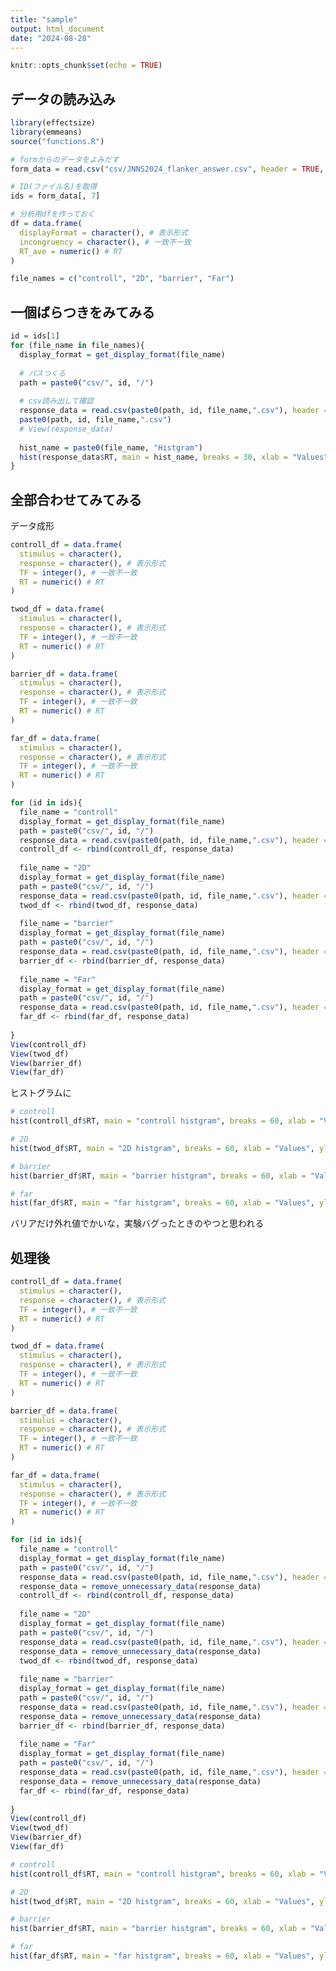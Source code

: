 ```yaml
---
title: "sample"
output: html_document
date: "2024-08-28"
---
```


```r
knitr::opts_chunk$set(echo = TRUE)
```

## データの読み込み

```r
library(effectsize)
library(emmeans)
source("functions.R")
```

```r
# formからのデータをよみだす
form_data = read.csv("csv/JNNS2024_flanker_answer.csv", header = TRUE, sep = ",")

# ID(ファイル名)を取得
ids = form_data[, 7]

# 分析用dfを作っておく
df = data.frame(
  displayFormat = character(), # 表示形式
  incongruency = character(), # 一致不一致
  RT_ave = numeric() # RT
)

file_names = c("controll", "2D", "barrier", "Far")
```

## 一個ばらつきをみてみる

```r
id = ids[1]
for (file_name in file_names){
  display_format = get_display_format(file_name)
  
  # パスつくる
  path = paste0("csv/", id, "/")
  
  # csv読み出して確認
  response_data = read.csv(paste0(path, id, file_name,".csv"), header = TRUE, sep = ",")
  paste0(path, id, file_name,".csv")
  # View(response_data)
  
  hist_name = paste0(file_name, "Histgram")
  hist(response_data$RT, main = hist_name, breaks = 30, xlab = "Values", ylab = "Frequency", col = "lightblue", border = "black", xlim = c(-100, 1000),)
}

```

## 全部合わせてみてみる

データ成形

```r
controll_df = data.frame(
  stimulus = character(),
  response = character(), # 表示形式
  TF = integer(), # 一致不一致
  RT = numeric() # RT
)

twod_df = data.frame(
  stimulus = character(),
  response = character(), # 表示形式
  TF = integer(), # 一致不一致
  RT = numeric() # RT
)

barrier_df = data.frame(
  stimulus = character(),
  response = character(), # 表示形式
  TF = integer(), # 一致不一致
  RT = numeric() # RT
)

far_df = data.frame(
  stimulus = character(),
  response = character(), # 表示形式
  TF = integer(), # 一致不一致
  RT = numeric() # RT
)

for (id in ids){
  file_name = "controll"
  display_format = get_display_format(file_name)
  path = paste0("csv/", id, "/")
  response_data = read.csv(paste0(path, id, file_name,".csv"), header = TRUE, sep = ",")
  controll_df <- rbind(controll_df, response_data)
  
  file_name = "2D"
  display_format = get_display_format(file_name)
  path = paste0("csv/", id, "/")
  response_data = read.csv(paste0(path, id, file_name,".csv"), header = TRUE, sep = ",")
  twod_df <- rbind(twod_df, response_data)
  
  file_name = "barrier"
  display_format = get_display_format(file_name)
  path = paste0("csv/", id, "/")
  response_data = read.csv(paste0(path, id, file_name,".csv"), header = TRUE, sep = ",")
  barrier_df <- rbind(barrier_df, response_data)
  
  file_name = "Far"
  display_format = get_display_format(file_name)
  path = paste0("csv/", id, "/")
  response_data = read.csv(paste0(path, id, file_name,".csv"), header = TRUE, sep = ",")
  far_df <- rbind(far_df, response_data)
  
}
View(controll_df)
View(twod_df)
View(barrier_df)
View(far_df)
```

ヒストグラムに

```r
# controll
hist(controll_df$RT, main = "controll histgram", breaks = 60, xlab = "Values", ylab = "Frequency", col = "lightblue", border = "black", xlim = c(-100, 1000),)

# 2D
hist(twod_df$RT, main = "2D histgram", breaks = 60, xlab = "Values", ylab = "Frequency", col = "lightblue", border = "black", xlim = c(-100, 1000),)

# barrier
hist(barrier_df$RT, main = "barrier histgram", breaks = 60, xlab = "Values", ylab = "Frequency", col = "lightblue", border = "black",)

# far
hist(far_df$RT, main = "far histgram", breaks = 60, xlab = "Values", ylab = "Frequency", col = "lightblue", border = "black", xlim = c(-100, 1000),)
```

バリアだけ外れ値でかいな，実験バグったときのやつと思われる

## 処理後

```r
controll_df = data.frame(
  stimulus = character(),
  response = character(), # 表示形式
  TF = integer(), # 一致不一致
  RT = numeric() # RT
)

twod_df = data.frame(
  stimulus = character(),
  response = character(), # 表示形式
  TF = integer(), # 一致不一致
  RT = numeric() # RT
)

barrier_df = data.frame(
  stimulus = character(),
  response = character(), # 表示形式
  TF = integer(), # 一致不一致
  RT = numeric() # RT
)

far_df = data.frame(
  stimulus = character(),
  response = character(), # 表示形式
  TF = integer(), # 一致不一致
  RT = numeric() # RT
)

for (id in ids){
  file_name = "controll"
  display_format = get_display_format(file_name)
  path = paste0("csv/", id, "/")
  response_data = read.csv(paste0(path, id, file_name,".csv"), header = TRUE, sep = ",")
  response_data = remove_unnecessary_data(response_data)
  controll_df <- rbind(controll_df, response_data)
  
  file_name = "2D"
  display_format = get_display_format(file_name)
  path = paste0("csv/", id, "/")
  response_data = read.csv(paste0(path, id, file_name,".csv"), header = TRUE, sep = ",")
  response_data = remove_unnecessary_data(response_data)
  twod_df <- rbind(twod_df, response_data)
  
  file_name = "barrier"
  display_format = get_display_format(file_name)
  path = paste0("csv/", id, "/")
  response_data = read.csv(paste0(path, id, file_name,".csv"), header = TRUE, sep = ",")
  response_data = remove_unnecessary_data(response_data)
  barrier_df <- rbind(barrier_df, response_data)
  
  file_name = "Far"
  display_format = get_display_format(file_name)
  path = paste0("csv/", id, "/")
  response_data = read.csv(paste0(path, id, file_name,".csv"), header = TRUE, sep = ",")
  response_data = remove_unnecessary_data(response_data)
  far_df <- rbind(far_df, response_data)
  
}
View(controll_df)
View(twod_df)
View(barrier_df)
View(far_df)
```

```r
# controll
hist(controll_df$RT, main = "controll histgram", breaks = 60, xlab = "Values", ylab = "Frequency", col = "lightblue", border = "black", xlim = c(-100, 1000),)

# 2D
hist(twod_df$RT, main = "2D histgram", breaks = 60, xlab = "Values", ylab = "Frequency", col = "lightblue", border = "black", xlim = c(-100, 1000),)

# barrier
hist(barrier_df$RT, main = "barrier histgram", breaks = 60, xlab = "Values", ylab = "Frequency", col = "lightblue", border = "black",xlim = c(-100, 1000),)

# far
hist(far_df$RT, main = "far histgram", breaks = 60, xlab = "Values", ylab = "Frequency", col = "lightblue", border = "black", xlim = c(-100, 1000),)
```
